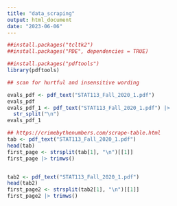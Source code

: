 ```yaml
---
title: "data_scraping"
output: html_document
date: "2023-06-06"
---
```


```r
##install.packages("tcltk2")
##install.packages("PDE", dependencies = TRUE)

##install.packages("pdftools")
library(pdftools)

## scan for hurtful and insensitive wording

evals_pdf <- pdf_text("STAT113_Fall_2020_1.pdf") 
evals_pdf 
evals_pdf_1 <- pdf_text("STAT113_Fall_2020_1.pdf") |> 
  str_split("\n")
evals_pdf_1

## https://crimebythenumbers.com/scrape-table.html
tab <- pdf_text("STAT113_Fall_2020_1.pdf")
head(tab)
first_page <- strsplit(tab[1], "\n")[[1]]
first_page |> trimws()


tab2 <- pdf_text("STAT113_Fall_2020_1.pdf")
head(tab2)
first_page2 <- strsplit(tab2[1], "\n")[[1]]
first_page2 |> trimws()

```


